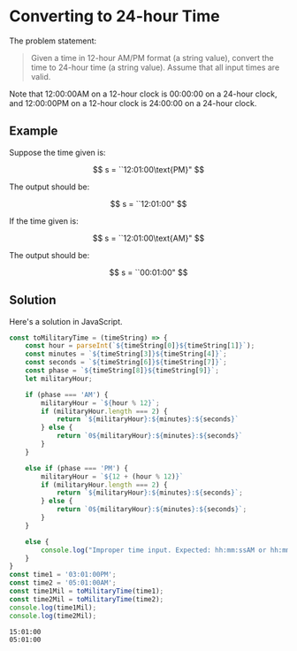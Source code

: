 # Converting to 24-hour Time

The problem statement:

> Given a time in 12-hour AM/PM format (a string value), convert the time
> to 24-hour time (a string value). Assume that all input times are valid.

Note that 12:00:00AM on a 12-hour clock is 00:00:00 on a 24-hour clock, and
12:00:00PM on a 12-hour clock is 24:00:00 on a 24-hour clock.

## Example

Suppose the time given is:

$$
	s = ``12:01:00\text{PM}"
$$

The output should be:

$$
	s = ``12:01:00"
$$

If the time given is:

$$
	s = ``12:01:00\text{AM}"
$$

The output should be:

$$
	s = ``00:01:00"
$$

## Solution




Here's a solution in JavaScript.

```javascript
const toMilitaryTime = (timeString) => {
	const hour = parseInt(`${timeString[0]}${timeString[1]}`);
	const minutes = `${timeString[3]}${timeString[4]}`;
	const seconds = `${timeString[6]}${timeString[7]}`;
	const phase = `${timeString[8]}${timeString[9]}`;
	let militaryHour;

	if (phase === 'AM') {
		militaryHour = `${hour % 12}`;
		if (militaryHour.length === 2) {
			return `${militaryHour}:${minutes}:${seconds}`
		} else {
			return `0${militaryHour}:${minutes}:${seconds}`
		}
	}

	else if (phase === 'PM') {
		militaryHour = `${12 + (hour % 12)}`
		if (militaryHour.length === 2) {
			return `${militaryHour}:${minutes}:${seconds}`;
		} else {
			return `0${militaryHour}:${minutes}:${seconds}`;
		}
	}

	else {
		console.log("Improper time input. Expected: hh:mm:ssAM or hh:mm:ssPM");
	}
}
const time1 = '03:01:00PM';
const time2 = '05:01:00AM';
const time1Mil = toMilitaryTime(time1);
const time2Mil = toMilitaryTime(time2);
console.log(time1Mil);
console.log(time2Mil);
```
```bash
15:01:00	
05:01:00
```




